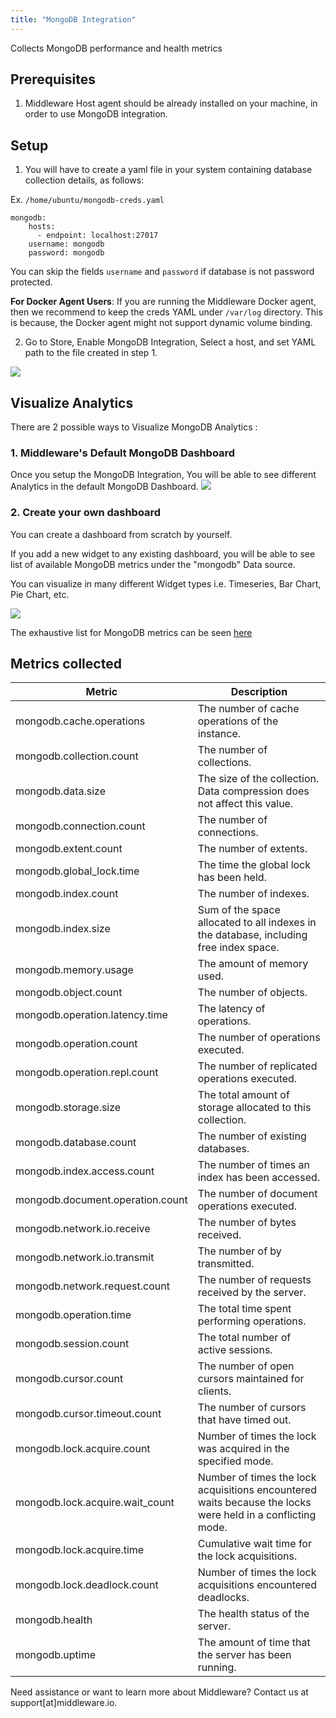 ```yaml
---
title: "MongoDB Integration"
---
```

Collects MongoDB performance and health metrics

Prerequisites
-------------
1.  Middleware Host agent should be already installed on your machine, in order to use MongoDB integration.

## Setup
1. You will have to create a yaml file in your system containing database collection details, as follows:

Ex. `/home/ubuntu/mongodb-creds.yaml`
```
mongodb:
    hosts:
      - endpoint: localhost:27017
    username: mongodb
    password: mongodb
```
<Note>You can skip the fields `username` and `password` if database is not password protected.</Note>

<Note><strong>For Docker Agent Users</strong>: If you are running the Middleware Docker agent, then we recommend to keep the creds YAML under `/var/log` directory. This is because, the Docker agent might not support dynamic volume binding.</Note>



2. Go to Store, Enable MongoDB Integration, Select a host, and set YAML path to the file created in step 1.
<img src="/images/integration/mongodb-store.png" />

## Visualize Analytics

There are 2 possible ways to Visualize MongoDB Analytics :

### 1. Middleware's Default MongoDB Dashboard
Once you setup the MongoDB Integration, You will be able to see different Analytics in the default MongoDB Dashboard.
<img src="/images/integration/mongodb-dashboard.png" />

### 2. Create your own dashboard
<p>You can create a dashboard from scratch by yourself.</p>
<p>If you add a new widget to any existing dashboard, you will be able to see list of available MongoDB metrics under the "mongodb" Data source.</p>
<p>You can visualize in many different Widget types i.e. Timeseries, Bar Chart, Pie Chart, etc.</p>

<img src="/images/integration/mongodb-custom-graphs.png" />

The exhaustive list for MongoDB metrics can be seen [here](#metrics-collected)

## Metrics collected

| Metric | Description |                                                                                     
| ------------------------------ | --------------------------------------------------------------------------------------------------- |
| mongodb.cache.operations       | The number of cache operations of the instance.                                                     |
| mongodb.collection.count       | The number of collections.                                                                           |
| mongodb.data.size              | The size of the collection. Data compression does not affect this value.                            |
| mongodb.connection.count       | The number of connections.                                                                           |
| mongodb.extent.count           | The number of extents.                                                                               |
| mongodb.global_lock.time       | The time the global lock has been held.                                                              |
| mongodb.index.count            | The number of indexes.                                                                               |
| mongodb.index.size             | Sum of the space allocated to all indexes in the database, including free index space.              |
| mongodb.memory.usage           | The amount of memory used.                                                                           |
| mongodb.object.count           | The number of objects.                                                                               |
| mongodb.operation.latency.time | The latency of operations.                                                                           |
| mongodb.operation.count        | The number of operations executed.                                                                   |
| mongodb.operation.repl.count   | The number of replicated operations executed.                                                        |
| mongodb.storage.size           | The total amount of storage allocated to this collection.                                            |
| mongodb.database.count         | The number of existing databases.                                                                    |
| mongodb.index.access.count     | The number of times an index has been accessed.                                                      |
| mongodb.document.operation.count | The number of document operations executed.                                                          |
| mongodb.network.io.receive     | The number of bytes received.                                                                        |
| mongodb.network.io.transmit    | The number of by transmitted.                                                                        |
| mongodb.network.request.count   | The number of requests received by the server.                                                       |
| mongodb.operation.time          | The total time spent performing operations.                                                          |
| mongodb.session.count           | The total number of active sessions.                                                                 |
| mongodb.cursor.count            | The number of open cursors maintained for clients.                                                   |
| mongodb.cursor.timeout.count    | The number of cursors that have timed out.                                                           |
| mongodb.lock.acquire.count      | Number of times the lock was acquired in the specified mode.                                         |
| mongodb.lock.acquire.wait_count | Number of times the lock acquisitions encountered waits because the locks were held in a conflicting mode. |
| mongodb.lock.acquire.time       | Cumulative wait time for the lock acquisitions.                                                      |
| mongodb.lock.deadlock.count     | Number of times the lock acquisitions encountered deadlocks.                                         |
| mongodb.health                 | The health status of the server.                                                                     |
| mongodb.uptime                 | The amount of time that the server has been running.                                                 |

<Note> Need assistance or want to learn more about Middleware? Contact us at support[at]middleware.io. </Note>